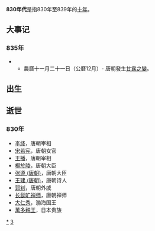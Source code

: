 {{Unreferenced|time=2018-09-17T03:51:53+00:00}}
{{DecadeTOC|830}}
'''830年代'''是指830年至839年的[[年代|十年]]。

== 大事记 ==
===835年===

**農曆十一月二十一日（公曆12月）- 唐朝發生[[甘露之變|甘露之變]]。

== 出生 ==

== 逝世 ==
===830年===
*[[李绛|李绛]]，唐朝宰相
*[[宋若宪|宋若宪]]，唐朝女官
*[[王播|王播]]，唐朝宰相
*[[楊於陵|楊於陵]]，唐朝大臣
*[[张遵_(唐朝)|张遵 (唐朝)]]，唐朝大臣
*[[王建_(唐朝)|王建 (唐朝)]]，唐朝诗人
*[[郭钊|郭钊]]，唐朝外戚
*[[长髭旷禅师|长髭旷禅师]]，唐朝禅师
*[[大仁秀|大仁秀]]，渤海国王
*[[萬多親王|萬多親王]]，日本贵族

{{世紀|9}}

[[Category:830年代|*]]
[[Category:9世纪各年代|3]]